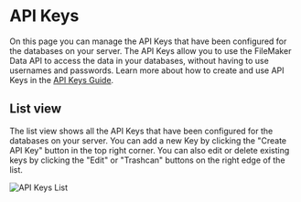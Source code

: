 
# API Keys

On this page you can manage the API Keys that have been configured for the databases on your server. The API Keys allow you to use the FileMaker Data API to access the data in your databases, without having to use usernames and passwords. Learn more about how to create and use API Keys in the [API Keys Guide](/guides/api-keys).

## List view

The list view shows all the API Keys that have been configured for the databases on your server. You can add a new Key by clicking the "Create API Key" button in the top right corner. You can also edit or delete existing keys by clicking the "Edit" or "Trashcan" buttons on the right edge of the list.

![API Keys List](/img/ottofms/console/api-keys.png)
